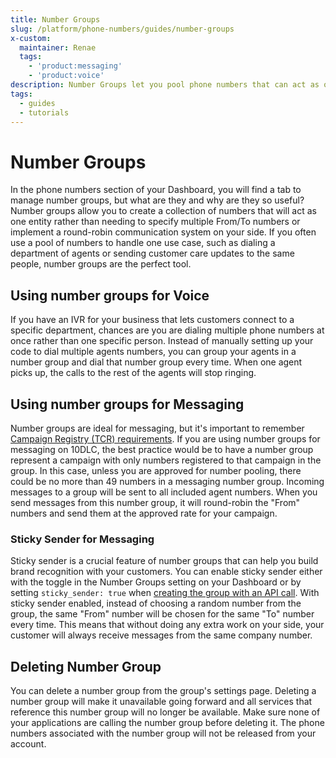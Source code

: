 ```yaml
---
title: Number Groups
slug: /platform/phone-numbers/guides/number-groups
x-custom:
  maintainer: Renae
  tags:
    - 'product:messaging'
    - 'product:voice'
description: Number Groups let you pool phone numbers that can act as one entity.
tags:
  - guides
  - tutorials
---
```


# Number Groups

In the phone numbers section of your Dashboard, you will find a tab to manage number groups, but what are they and why are they so useful? Number groups allow you to create a collection of numbers that will act as one entity rather than needing to specify multiple From/To numbers or implement a round-robin communication system on your side. If you often use a pool of numbers to handle one use case, such as dialing a department of agents or sending customer care updates to the same people, number groups are the perfect tool.

## Using number groups for Voice

If you have an IVR for your business that lets customers connect to a specific department, chances are you are dialing multiple phone numbers at once rather than one specific person. Instead of manually setting up your code to dial multiple agents numbers, you can group your agents in a number group and dial that number group every time. When one agent picks up, the calls to the rest of the agents will stop ringing.

## Using number groups for Messaging

Number groups are ideal for messaging, but it's important to remember [Campaign Registry (TCR) requirements](/messaging/get-started/campaign-registry). If you are using number groups for messaging on 10DLC, the best practice would be to have a number group represent a campaign with only numbers registered to that campaign in the group. In this case, unless you are approved for number pooling, there could be no more than 49 numbers in a messaging number group. Incoming messages to a group will be sent to all included agent numbers. When you send messages from this number group, it will round-robin the "From" numbers and send them at the approved rate for your campaign.

### Sticky Sender for Messaging

Sticky sender is a crucial feature of number groups that can help you build brand recognition with your customers. You can enable sticky sender either with the toggle in the Number Groups setting on your Dashboard or by setting `sticky_sender: true` when [creating the group with an API call](/rest/signalwire-rest/endpoints/space/create-number-group). With sticky sender enabled, instead of choosing a random number from the group, the same "From" number will be chosen for the same "To" number every time. This means that without doing any extra work on your side, your customer will always receive messages from the same company number.

## Deleting Number Group

You can delete a number group from the group's settings page. Deleting a number group will make it unavailable going forward and all services that reference this number group will no longer be available. Make sure none of your applications are calling the number group before deleting it. The phone numbers associated with the number group will not be released from your account.
